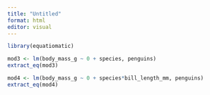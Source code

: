 ```yaml
---
title: "Untitled"
format: html
editor: visual
---
```



```r
library(equatiomatic)

mod3 <- lm(body_mass_g ~ 0 + species, penguins)
extract_eq(mod3)
```


```r
mod4 <- lm(body_mass_g ~ 0 + species*bill_length_mm, penguins)
extract_eq(mod4)
```
